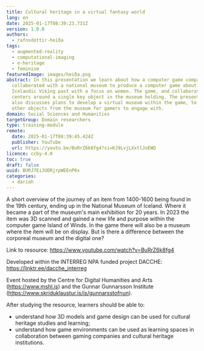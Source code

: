 ```yaml
---
title: Cultural heritage in a virtual fantasy world
lang: en
date: 2025-01-17T08:39:23.731Z
version: 1.0.0
authors:
  - rafnsdóttir-heiða
tags:
  - augmented-reality
  - computational-imaging
  - e-heritage
  - feminism
featuredImage: images/heiða.png
abstract: In this presentation we learn about how a computer game company
  collaborated with a national museum to produce a computer game about the
  Icelandic Viking past with a focus on women. The game, and collaboration,
  centers around a single key object in the museum holding. The presentation
  also discusses plans to develop a virtual museum within the game, to display
  other objects from the museum for gamers to engage with.
domain: Social Sciences and Humanities
targetGroup: Domain researchers
type: training-module
remote:
  date: 2025-01-17T08:39:45.424Z
  publisher: YouTube
  url: https://youtu.be/BuRrZ6k8fg4?si=KJ9LvjLXxtlJoEWQ
licence: ccby-4.0
toc: true
draft: false
uuid: BURJ7EiJUDRjrpWEEnP6x
categories:
  - dariah
---
```

A short overview of the journey of an item from 1400-1600 being found in the 19th century, ending up in the National Museum of Iceland. Where it became a part of the museum's main exhibition for 20 years. In 2023 the item was 3D scanned and gained a new life and purpose within the computer game Island of Winds. In the game there will also be a museum where the item will be on display. But is there a difference between the corporeal museum and the digital one?

Link to resource: https://www.youtube.com/watch?v=BuRrZ6k8fg4

Developed within the INTERREG NPA funded project DACCHE: https://linktr.ee/dacche_interreg

Event hosted by the Centre for Digital Humanities and Arts (https://www.mshl.is) and the Gunnar Gunnarsson Institute (https://www.skriduklaustur.is/is/gunnarsstofnun).

A﻿fter studying the resource, learners should be able to:

- understand how 3D models and game design can be used for cultural heritage studies and learning;
- understand how game environments can be used as learning spaces in collaboration between gaming companies and cultural heritage institutions.
